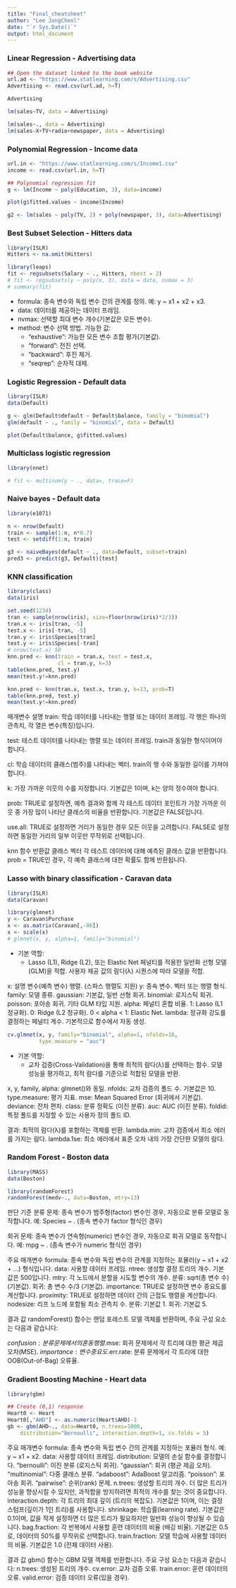 ```yaml
---
title: "Final_cheatsheet"
author: "Lee JongCheol"
date: "`r Sys.Date()`"
output: html_document
---
```


### Linear Regression - Advertising data

```r
## Open the dataset linked to the book website
url.ad <- "https://www.statlearning.com/s/Advertising.csv"
Advertising <- read.csv(url.ad, h=T)
```

```r
Advertising
```

```r
lm(sales~TV, data = Advertising)
```

```r
lm(sales~., data = Advertising)
lm(sales~X+TV+radio+newspaper, data = Advertising)
```

### Polynomial Regression - Income data

```r
url.in <- "https://www.statlearning.com/s/Income1.csv"
income <- read.csv(url.in, h=T)
```

```r
## Polynomial regression fit
g <- lm(Income ~ poly(Education, 3), data=income)
```

```r
plot(g$fitted.values ~ income$Income)
```

```r
g2 <- lm(sales ~ poly(TV, 2) + poly(newspaper, 3), data=Advertising)
```

### Best Subset Selection - Hitters data

```r
library(ISLR)
Hitters <- na.omit(Hitters)
```

```r
library(leaps)
fit <- regsubsets(Salary ~ ., Hitters, nbest = 2)
# fit <- regsubsets(y ~ poly(x, 3), data = data, nvmax = 3)
# summary(fit)
```

* formula: 종속 변수와 독립 변수 간의 관계를 정의. 예: y ~ x1 + x2 + x3.
* data: 데이터를 제공하는 데이터 프레임.
* nvmax: 선택할 최대 변수 개수(기본값은 모든 변수).
* method: 변수 선택 방법. 가능한 값:
  * "exhaustive": 가능한 모든 변수 조합 평가(기본값).
  * "forward": 전진 선택.
  * "backward": 후진 제거.
  * "seqrep": 순차적 대체.
  
### Logistic Regression - Default data

```r
library(ISLR)
data(Default)
```

```r
g <- glm(Default$default ~ Default$balance, family = "binomial")
glm(default ~ ., family = "binomial", data = Default)
```

```r
plot(Default$balance, g$fitted.values)
```

### Multiclass logistic regression

```r
library(nnet)

# fit <- multinom(y ~ ., data=, trace=F)
```

### Naive bayes - Default data

```r
library(e1071)

n <- nrow(Default)
train <- sample(1:n, n*0.7)
test <- setdiff(1:n, train)

g3 <- naiveBayes(default ~ ., data=Default, subset=train)
pred3 <- predict(g3, Default)[test]
```

### KNN classification

```r
library(class)
data(iris)

set.seed(1234)
tran <- sample(nrow(iris), size=floor(nrow(iris)*2/3))
tran.x <- iris[tran, -5]
test.x <- iris[-tran, -5]
tran.y <- iris$Species[tran]
test.y <- iris$Species[-tran]
# nrow(test.x) 50
knn.pred <- knn(train = tran.x, test = test.x,
                cl = tran.y, k=3)
table(knn.pred, test.y)
mean(test.y!=knn.pred)
```

```r
knn.pred <- knn(tran.x, test.x, tran.y, k=13, prob=T)
table(knn.pred, test.y)
mean(test.y!=knn.pred) 
```

매개변수 설명
train: 학습 데이터를 나타내는 행렬 또는 데이터 프레임. 각 행은 하나의 관측치, 각 열은 변수(특징)입니다.  

test: 테스트 데이터를 나타내는 행렬 또는 데이터 프레임. train과 동일한 형식이어야 합니다.

cl: 학습 데이터의 클래스(범주)를 나타내는 벡터. train의 행 수와 동일한 길이를 가져야 합니다.

k: 가장 가까운 이웃의 수를 지정합니다. 기본값은 1이며, k는 양의 정수여야 합니다.

prob: TRUE로 설정하면, 예측 결과와 함께 각 테스트 데이터 포인트가 가장 가까운 이웃 중 가장 많이 나타난 클래스의 비율을 반환합니다.
기본값은 FALSE입니다.

use.all: TRUE로 설정하면 거리가 동일한 경우 모든 이웃을 고려합니다.
FALSE로 설정하면 동일한 거리의 일부 이웃만 무작위로 선택됩니다.

knn 함수 반환값
클래스 벡터
각 테스트 데이터에 대해 예측된 클래스 값을 반환합니다.
prob = TRUE인 경우, 각 예측 클래스에 대한 확률도 함께 반환됩니다.

### Lasso with binary classification - Caravan data

```r
library(ISLR)
data(Caravan)
```

```r
library(glmnet)
y <- Caravan$Purchase
x <- as.matrix(Caravan[,-86])
x <- scale(x)
# glmnet(x, y, alpha=1, family="binomial")
```

* 기본 역할:
  * Lasso (L1), Ridge (L2), 또는 Elastic Net 페널티를 적용한 일반화 선형 모델(GLM)을
  적합. 사용자 제공 값의 람다(λ) 시퀀스에 따라 모델을 적합.

x: 설명 변수(예측 변수) 행렬. (스파스 행렬도 지원)
y: 종속 변수. 벡터 또는 행렬 형식.
family: 모델 종류.
  gaussian: 기본값, 일반 선형 회귀.
  binomial: 로지스틱 회귀.
  poisson: 포아송 회귀. 
  기타 GLM 타입 지원.
alpha: 페널티 혼합 비율.
  1: Lasso (L1 정규화).
  0: Ridge (L2 정규화).
  0 < alpha < 1: Elastic Net.
lambda: 정규화 강도를 결정하는 페널티 계수. 기본적으로 함수에서 자동 생성.

```r
cv.glmnet(x, y, family="binomial", alpha=1, nfolds=10,
          type.measure = "auc")
```
* 기본 역할:
  * 교차 검증(Cross-Validation)을 통해 최적의 람다(λ)를 선택하는 함수.
  모델 성능을 평가하고, 최적 람다를 기준으로 적합된 모델을 반환.

x, y, family, alpha: glmnet()와 동일.
nfolds: 교차 검증의 폴드 수. 기본값은 10.
type.measure: 평가 지표.
  mse: Mean Squared Error (회귀에서 기본값).
  deviance: 잔차 편차.
  class: 분류 정확도 (이진 분류).
  auc: AUC (이진 분류).
foldid: 특정 폴드를 지정할 수 있는 사용자 정의 폴드 ID.

결과:
  최적의 람다(λ)를 포함하는 객체를 반환.
  lambda.min: 교차 검증에서 최소 에러를 가지는 람다.
  lambda.1se: 최소 에러에서 표준 오차 내의 가장 간단한 모델의 람다.

### Random Forest - Boston data

```r
library(MASS)
data(Boston)
```

```r
library(randomForest)
randomForest(medv~., data=Boston, mtry=13)
```

판단 기준
분류 문제:
종속 변수가 범주형(factor) 변수인 경우, 자동으로 분류 모델로 동작합니다.
예: Species ~ . (종속 변수가 factor 형식인 경우)

회귀 문제:
종속 변수가 연속형(numeric) 변수인 경우, 자동으로 회귀 모델로 동작합니다.
예: mpg ~ . (종속 변수가 numeric 형식인 경우)


주요 매개변수
formula: 종속 변수와 독립 변수의 관계를 지정하는 포뮬러(y ~ x1 + x2 + ...) 형식입니다.
data: 사용할 데이터 프레임.
ntree: 생성할 결정 트리의 개수. 기본값은 500입니다.
mtry: 각 노드에서 분할을 시도할 변수의 개수.
분류: sqrt(총 변수 수) (기본값).
회귀: 총 변수 수/3 (기본값).
importance: TRUE로 설정하면 변수 중요도를 계산합니다.
proximity: TRUE로 설정하면 데이터 간의 근접도 행렬을 계산합니다.
nodesize: 리프 노드에 포함될 최소 관측치 수.
  분류: 기본값 1.
  회귀: 기본값 5.


결과 값
randomForest() 함수는 랜덤 포레스트 모델 객체를 반환하며, 주요 구성 요소는 다음과 같습니다:

$confusion: 분류 문제에서의 혼동 행렬.
$mse: 회귀 문제에서 각 트리에 대한 평균 제곱 오차(MSE).
$importance: 변수 중요도.
$err.rate: 분류 문제에서 각 트리에 대한 OOB(Out-of-Bag) 오류율.

### Gradient Boosting Machine - Heart data

```r
library(gbm)
```

```r
## Create (0,1) response
Heart0 <- Heart
Heart0[,"AHD"] <- as.numeric(Heart$AHD)-1
gb <- gbm(AHD~., data=Heart0, n.trees=1000,
    distribution="bernoulli", interaction.depth=1, cv.folds = 5)
```

주요 매개변수
formula: 종속 변수와 독립 변수 간의 관계를 지정하는 포뮬러 형식.
예: y ~ x1 + x2.
data: 사용할 데이터 프레임.
distribution: 모델의 손실 함수를 결정합니다.
  "bernoulli": 이진 분류 (로지스틱 회귀).
  "gaussian": 회귀 (평균 제곱 오차).
  "multinomial": 다중 클래스 분류.
  "adaboost": AdaBoost 알고리즘.
  "poisson": 포아송 회귀.
  "pairwise": 순위(rank) 문제.
n.trees: 생성할 트리의 개수.
더 많은 트리가 성능을 향상시킬 수 있지만, 과적합을 방지하려면 최적의 개수를 찾는 것이 중요합니다.
interaction.depth: 각 트리의 최대 깊이 (트리의 복잡도).
기본값은 1이며, 이는 결정 스텀프(깊이가 1인 트리)를 사용합니다.
shrinkage: 학습률(learning rate).
기본값은 0.1이며, 값을 작게 설정하면 더 많은 트리가 필요하지만 일반화 성능이 향상될 수 있습니다.
bag.fraction: 각 반복에서 사용할 훈련 데이터의 비율 (배깅 비율).
기본값은 0.5로, 데이터의 50%를 무작위로 선택합니다.
train.fraction: 모델 학습에 사용할 데이터의 비율.
기본값은 1.0 (전체 데이터 사용).


결과 값
gbm() 함수는 GBM 모델 객체를 반환합니다. 주요 구성 요소는 다음과 같습니다:
n.trees: 생성된 트리의 개수.
cv.error: 교차 검증 오류.
train.error: 훈련 데이터의 오류.
valid.error: 검증 데이터 오류(있을 경우).

```r

```

```r

```

```r

```

```r

```

```r

```

```r

```

```r

```

```r

```

```r

```

```r

```

```r

```

```r

```

```r

```

```r

```

```r

```

```r

```

```r

```

```r

```

